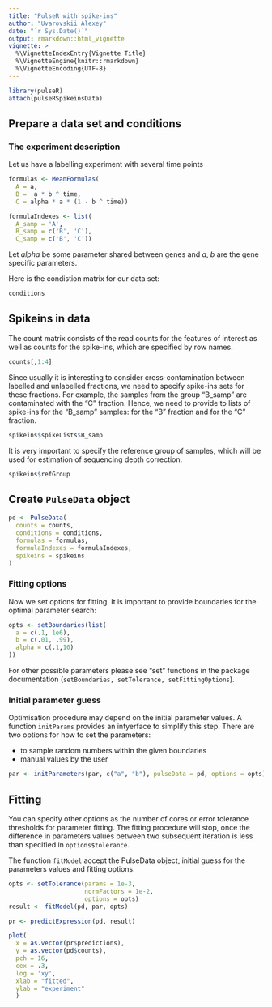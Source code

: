 ```yaml
---
title: "PulseR with spike-ins"
author: "Uvarovskii Alexey"
date: "`r Sys.Date()`"
output: rmarkdown::html_vignette
vignette: >
  %\VignetteIndexEntry{Vignette Title}
  %\VignetteEngine{knitr::rmarkdown}
  %\VignetteEncoding{UTF-8}
---
```


```r
library(pulseR)
attach(pulseRSpikeinsData)

```


## Prepare a data set and conditions

### The experiment description

Let us have a labelling experiment with several time points

```r
formulas <- MeanFormulas(
  A = a,
  B =  a * b ^ time,
  C = alpha * a * (1 - b ^ time))

formulaIndexes <- list(
  A_samp = 'A',
  B_samp = c('B', 'C'),
  C_samp = c('B', 'C'))


```

Let $alpha$ be some parameter shared between genes and $a$, $b$ are the
gene specific parameters.



Here is the condistion matrix for our data set:

```r
conditions
```

## Spikeins in data
The count matrix consists of the read counts for the features of interest
as well as counts for the spike-ins, which are specified by row names.
```r
counts[,1:4]
```

Since usually it is interesting to consider cross-contamination between 
labelled and unlabelled fractions, we need to specify spike-ins sets
for these fractions. For example, the samples from the group "B_samp"
are contaminated with the "C" fraction. Hence, we need to provide to lists
of spike-ins for the "B_samp" samples: for the "B" fraction and for the "C"
fraction.
```r
spikeins$spikeLists$B_samp
```

It is very important to specify the reference group of samples,
which will be used for estimation of sequencing depth correction.

```r
spikeins$refGroup
```



## Create `PulseData` object

```r
pd <- PulseData(
  counts = counts,
  conditions = conditions,
  formulas = formulas,
  formulaIndexes = formulaIndexes,
  spikeins = spikeins
)
```


### Fitting options
Now we set options for fitting. It is important to provide boundaries for the
optimal parameter search:

```r
opts <- setBoundaries(list(
  a = c(.1, 1e6),
  b = c(.01, .99),
  alpha = c(.1,10)
))
```

For other possible parameters please see "set" functions in the package
documentation (`setBoundaries, setTolerance, setFittingOptions`).  

### Initial parameter guess
Optimisation procedure may depend on the initial parameter values.
A function `initParams` provides an intyerface to simplify this step.
There are two options for how to set the parameters:

- to sample random numbers within the given boundaries 
- manual values by the user

```r
par <- initParameters(par, c("a", "b"), pulseData = pd, options = opts)
```


## Fitting

You can specify other options as the number of cores or error 
tolerance thresholds for parameter fitting. The fitting procedure will stop,
once the difference in parameters values between two subsequent iteration is 
less than specified in `options$tolerance`.

The function `fitModel` accept the PulseData object, initial guess for the 
parameters values and fitting options.

```r
opts <- setTolerance(params = 1e-3,
                     normFactors = 1e-2,
                     options = opts)
result <- fitModel(pd, par, opts)
```

```r
pr <- predictExpression(pd, result)

plot(
  x = as.vector(pr$predictions),
  y = as.vector(pd$counts),
  pch = 16,
  cex = .3,
  log = 'xy',
  xlab = "fitted",
  ylab = "experiment"
  )
```



